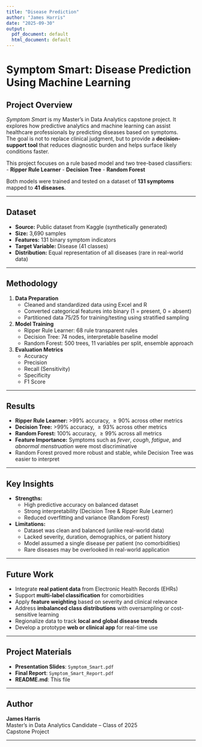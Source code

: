 ```yaml
---
title: "Disease Prediction"
author: "James Harris"
date: "2025-09-30"
output:
  pdf_document: default
  html_document: default
---
```


# Symptom Smart: Disease Prediction Using Machine Learning

## Project Overview
*Symptom Smart* is my Master’s in Data Analytics capstone project. It explores how predictive analytics and machine learning can assist healthcare professionals by predicting diseases based on symptoms.  
The goal is not to replace clinical judgment, but to provide a **decision-support tool** that reduces diagnostic burden and helps surface likely conditions faster.

This project focuses on a rule based model and two tree-based classifiers:
- **Ripper Rule Learner**
- **Decision Tree**
- **Random Forest**

Both models were trained and tested on a dataset of **131 symptoms** mapped to **41 diseases**.

---

## Dataset
- **Source:** Public dataset from Kaggle (synthetically generated)  
- **Size:** 3,690 samples  
- **Features:** 131 binary symptom indicators  
- **Target Variable:** Disease (41 classes)  
- **Distribution:** Equal representation of all diseases (rare in real-world data)

---

## Methodology
1. **Data Preparation**  
   - Cleaned and standardized data using Excel and R  
   - Converted categorical features into binary (1 = present, 0 = absent)  
   - Partitioned data 75/25 for training/testing using stratified sampling  

2. **Model Training** 
   - Ripper Rule Learner: 68 rule transparent rules
   - Decision Tree: 74 nodes, interpretable baseline model
   - Random Forest: 500 trees, 11 variables per split, ensemble approach
   

3. **Evaluation Metrics**  
   - Accuracy  
   - Precision  
   - Recall (Sensitivity)  
   - Specificity  
   - F1 Score  

---

## Results
- **Ripper Rule Learner:** >99% accuracy, $\geq 90\%$ across other metrics  
- **Decision Tree:** >99% accuracy, $\geq 93\%$ across other metrics  
- **Random Forest:** 100% accuracy, $\geq 99\%$ across all metrics  
- **Feature Importance:** Symptoms such as *fever*, *cough*, *fatigue*, and *abnormal menstruation* were most discriminative  
- Random Forest proved more robust and stable, while Decision Tree was easier to interpret  

---

## Key Insights
- **Strengths:**  
  - High predictive accuracy on balanced dataset 
  - Strong interpretability (Decision Tree & Ripper Rule Learner)  
  - Reduced overfitting and variance (Random Forest)  

- **Limitations:**  
  - Dataset was clean and balanced (unlike real-world data)  
  - Lacked severity, duration, demographics, or patient history  
  - Model assumed a single disease per patient (no comorbidities)  
  - Rare diseases may be overlooked in real-world application  

---

## Future Work
- Integrate **real patient data** from Electronic Health Records (EHRs)  
- Support **multi-label classification** for comorbidities  
- Apply **feature weighting** based on severity and clinical relevance  
- Address **imbalanced class distributions** with oversampling or cost-sensitive learning  
- Regionalize data to track **local and global disease trends**  
- Develop a prototype **web or clinical app** for real-time use  

---

## Project Materials
- **Presentation Slides**: `Symptom_Smart.pdf`  
- **Final Report**: `Symptom_Smart_Report.pdf`  
- **README.md**: This file  

---

## Author
**James Harris**  
Master’s in Data Analytics Candidate – Class of 2025  
Capstone Project  

---

